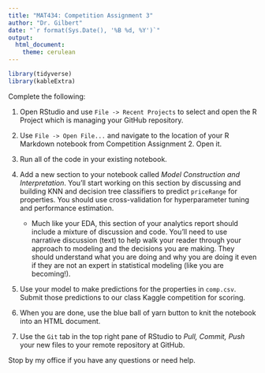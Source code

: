 ```yaml
---
title: "MAT434: Competition Assignment 3"
author: "Dr. Gilbert"
date: "`r format(Sys.Date(), '%B %d, %Y')`"
output:
  html_document:
    theme: cerulean
---
```


```r
library(tidyverse)
library(kableExtra)
```

Complete the following:

1. Open RStudio and use `File -> Recent Projects` to select and open the R Project which is managing your GitHub repository.

2. Use `File -> Open File...` and navigate to the location of your R Markdown notebook from Competition Assignment 2. Open it.

3. Run all of the code in your existing notebook. 

4. Add a new section to your notebook called *Model Construction and Interpretation*. You'll start working on this section by discussing and building KNN and decision tree classifiers to predict `priceRange` for properties. You should use cross-validation for hyperparameter tuning and performance estimation.

    + Much like your EDA, this section of your analytics report should include a mixture of discussion and code. You'll need to use narrative discussion (text) to help walk your reader through your approach to modeling and the decisions you are making. They should understand what you are doing and why you are doing it even if they are not an expert in statistical modeling (like you are becoming!). 

5. Use your model to make predictions for the properties in `comp.csv`. Submit those predictions to our class Kaggle competition for scoring.

6. When you are done, use the blue ball of yarn button to knit the notebook into an HTML document. 

7. Use the `Git` tab in the top right pane of RStudio to *Pull, Commit, Push* your new files to your remote repository at GitHub.

Stop by my office if you have any questions or need help.